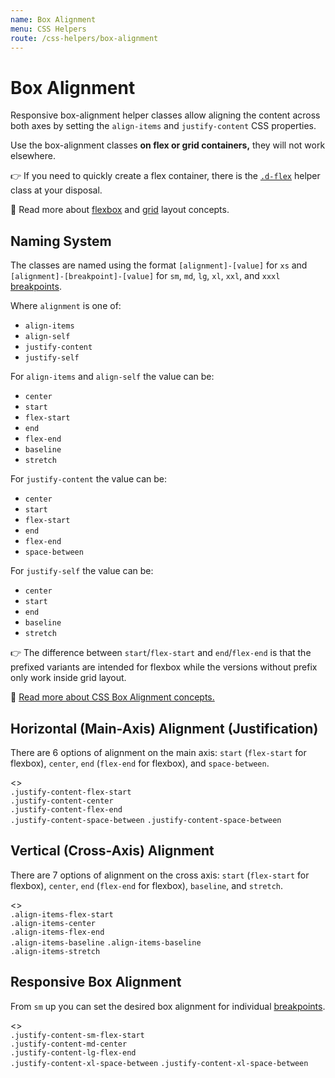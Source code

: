 ```yaml
---
name: Box Alignment
menu: CSS Helpers
route: /css-helpers/box-alignment
---
```


# Box Alignment


Responsive box-alignment helper classes allow aligning the content across both
axes by setting the `align-items` and `justify-content` CSS properties.

Use the box-alignment classes **on flex or grid containers,** they will not work
elsewhere.

👉 If you need to quickly create a flex container, there is the
[`.d-flex`](/css-helpers/display) helper class at your disposal.

📖 Read more about [flexbox] and [grid] layout concepts.

## Naming System

The classes are named using the format `[alignment]-[value]` for `xs` and
`[alignment]-[breakpoint]-[value]` for `sm`, `md`, `lg`, `xl`, `xxl`, and
`xxxl` [breakpoints](/foundation/breakpoints).

Where `alignment` is one of:

- `align-items`
- `align-self`
- `justify-content`
- `justify-self`

For `align-items` and `align-self` the value can be:

- `center`
- `start`
- `flex-start`
- `end`
- `flex-end`
- `baseline`
- `stretch`

For `justify-content` the value can be:

- `center`
- `start`
- `flex-start`
- `end`
- `flex-end`
- `space-between`

For `justify-self` the value can be:

- `center`
- `start`
- `end`
- `baseline`
- `stretch`

👉 The difference between `start`/`flex-start` and `end`/`flex-end` is that the
prefixed variants are intended for flexbox while the versions without prefix
only work inside grid layout.

📖 [Read more about CSS Box Alignment concepts.][box-alignment]

## Horizontal (Main-Axis) Alignment (Justification)

There are 6 options of alignment on the main axis: `start` (`flex-start` for
flexbox), `center`, `end` (`flex-end` for flexbox), and `space-between`.

<Playground>
  <>
    <div className="d-flex justify-content-flex-start">
      <Placeholder bordered>
        <code>.justify-content-flex-start</code>
      </Placeholder>
    </div>
    <div className="d-flex justify-content-center">
      <Placeholder bordered>
        <code>.justify-content-center</code>
      </Placeholder>
    </div>
    <div className="d-flex justify-content-flex-end">
      <Placeholder bordered>
        <code>.justify-content-flex-end</code>
      </Placeholder>
    </div>
    <div className="d-flex justify-content-space-between">
      <Placeholder bordered>
        <code>.justify-content-space-between</code>
      </Placeholder>
      <Placeholder bordered>
        <code>.justify-content-space-between</code>
      </Placeholder>
    </div>
  </>
</Playground>

## Vertical (Cross-Axis) Alignment

There are 7 options of alignment on the cross axis: `start` (`flex-start` for
flexbox), `center`, `end` (`flex-end` for flexbox), `baseline`, and `stretch`.

<Playground>
  <>
    <Placeholder bordered>
      <div className="d-flex align-items-flex-start" style={{ height: '6rem' }}>
        <Placeholder bordered>
          <code>.align-items-flex-start</code>
        </Placeholder>
      </div>
    </Placeholder>
    <Placeholder bordered>
      <div className="d-flex align-items-center" style={{ height: '6rem' }}>
        <Placeholder bordered>
          <code>.align-items-center</code>
        </Placeholder>
      </div>
    </Placeholder>
    <Placeholder bordered>
      <div className="d-flex align-items-flex-end" style={{ height: '6rem' }}>
        <Placeholder bordered>
          <code>.align-items-flex-end</code>
        </Placeholder>
      </div>
    </Placeholder>
    <Placeholder bordered>
      <div className="d-flex align-items-baseline" style={{ height: '6rem' }}>
        <Placeholder bordered>
          <code>.align-items-baseline</code>
        </Placeholder>
        <Placeholder bordered>
          <code style={{ lineHeight: 4 }}>.align-items-baseline</code>
        </Placeholder>
      </div>
    </Placeholder>
    <Placeholder bordered>
      <div className="d-flex align-items-stretch" style={{ height: '6rem' }}>
        <Placeholder bordered>
          <code>.align-items-stretch</code>
        </Placeholder>
      </div>
    </Placeholder>
  </>
</Playground>

## Responsive Box Alignment

From `sm` up you can set the desired box alignment for individual
[breakpoints](/foundation/breakpoints).

<Playground>
  <>
    <div className="d-flex justify-content-sm-flex-start">
      <Placeholder bordered>
        <code>.justify-content-sm-flex-start</code>
      </Placeholder>
    </div>
    <div className="d-flex justify-content-md-center">
      <Placeholder bordered>
        <code>.justify-content-md-center</code>
      </Placeholder>
    </div>
    <div className="d-flex justify-content-lg-flex-end">
      <Placeholder bordered>
        <code>.justify-content-lg-flex-end</code>
      </Placeholder>
    </div>
    <div className="d-flex justify-content-xl-space-between">
      <Placeholder bordered>
        <code>.justify-content-xl-space-between</code>
      </Placeholder>
      <Placeholder bordered>
        <code>.justify-content-xl-space-between</code>
      </Placeholder>
    </div>
  </>
</Playground>

[flexbox]: https://developer.mozilla.org/en-US/docs/Learn/CSS/CSS_layout/Flexbox
[grid]: https://developer.mozilla.org/en-US/docs/Learn/CSS/CSS_layout/Grids
[box-alignment]: https://developer.mozilla.org/en-US/docs/Web/CSS/CSS_Box_Alignment
